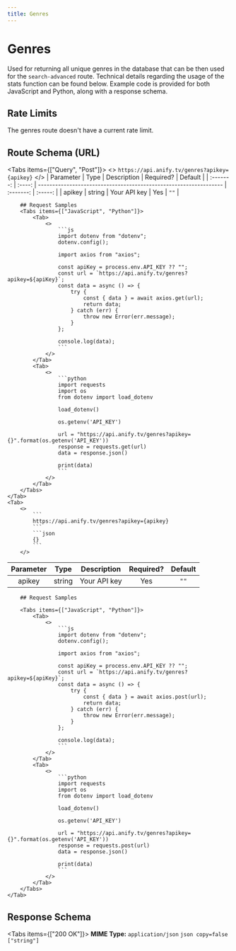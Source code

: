 ```yaml
---
title: Genres
---
```



# Genres
Used for returning all unique genres in the database that can be then used for the `search-advanced` route. Technical details regarding the usage of the stats function can be found below. Example code is provided for both JavaScript and Python, along with a response schema.

## Rate Limits
The genres route doesn't have a current rate limit.

## Route Schema (URL)
<Tabs items={["Query", "Post"]}>
    <Tab>
        <>
            ```
            https://api.anify.tv/genres?apikey={apikey}
            ```
        </>
| Parameter |  Type  | Description                                                       | Required? | Default |
| :-------: | :----: | ----------------------------------------------------------------- | :-------: | :-----: |
|   apikey  | string | Your API key |    Yes    |  `""`   |

        ## Request Samples
        <Tabs items={["JavaScript", "Python"]}>
            <Tab>
                <>
                    ```js
                    import dotenv from "dotenv";
                    dotenv.config();

                    import axios from "axios";

                    const apiKey = process.env.API_KEY ?? "";
                    const url = `https://api.anify.tv/genres?apikey=${apiKey}`;
                    const data = async () => {
                        try {
                            const { data } = await axios.get(url);
                            return data;
                        } catch (err) {
                            throw new Error(err.message);
                        }
                    };

                    console.log(data);
                    ```
                </>
            </Tab>
            <Tab>
                <>
                    ```python
                    import requests
                    import os
                    from dotenv import load_dotenv

                    load_dotenv()

                    os.getenv('API_KEY')

                    url = "https://api.anify.tv/genres?apikey={}".format(os.getenv('API_KEY'))
                    response = requests.get(url)
                    data = response.json()

                    print(data)
                    ```
                </>
            </Tab>
        </Tabs>
    </Tab>
    <Tab>
        <>
            ```
            https://api.anify.tv/genres?apikey={apikey}
            ```
            ```json
            {}
            ```
        </>
| Parameter |  Type  | Description                                                       | Required? | Default |
| :-------: | :----: | ----------------------------------------------------------------- | :-------: | :-----: |
|   apikey  | string | Your API key |    Yes    |  `""`   |

        ## Request Samples

        <Tabs items={["JavaScript", "Python"]}>
            <Tab>
                <>
                    ```js
                    import dotenv from "dotenv";
                    dotenv.config();

                    import axios from "axios";

                    const apiKey = process.env.API_KEY ?? "";
                    const url = `https://api.anify.tv/genres?apikey=${apiKey}`;
                    const data = async () => {
                        try {
                            const { data } = await axios.post(url);
                            return data;
                        } catch (err) {
                            throw new Error(err.message);
                        }
                    };

                    console.log(data);
                    ```
                </>
            </Tab>
            <Tab>
                <>
                    ```python
                    import requests
                    import os
                    from dotenv import load_dotenv

                    load_dotenv()

                    os.getenv('API_KEY')

                    url = "https://api.anify.tv/genres?apikey={}".format(os.getenv('API_KEY'))
                    response = requests.post(url)
                    data = response.json()

                    print(data)
                    ```
                </>
            </Tab>
        </Tabs>
    </Tab>
</Tabs>


## Response Schema

<Tabs items={["200 OK"]}>
    <Tab>
    **MIME Type:** `application/json`
    ```json copy=false
    ["string"]
    ```
    </Tab>
</Tabs>